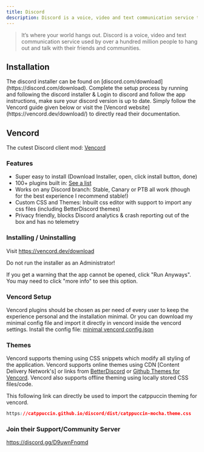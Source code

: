 ```yaml
---
title: Discord
description: Discord is a voice, video and text communication service to hang out and talk with their friends and communities.
---
```


> It’s where your world hangs out. Discord is a voice, video and text communication service used by over a hundred million people to hang out and talk with their friends and communities.

## Installation

<Stepper>
  <StepperItem title="Step 1: Get the installer">
    The discord installer can be found on
    [discord.com/download](https://discord.com/download).
  </StepperItem>
  <StepperItem title="Step 2: Setup & Login">
    Complete the setup process by running and following the discord installer &
    Login to discord and follow the app instructions, make sure your discord
    version is up to date.
  </StepperItem>
  <StepperItem title="Step 3: To modify discord install: Vencord">
    Simply follow the Vencord guide given below or visit the [Vencord
    website](https://vencord.dev/download/) to directly read their
    documentation.
  </StepperItem>
</Stepper>

## Vencord

The cutest Discord client mod: [Vencord](https://vencord.dev/)

### Features

- Super easy to install (Download Installer, open, click install button, done)
- 100+ plugins built in: [See a list](https://vencord.dev/plugins)
- Works on any Discord branch: Stable, Canary or PTB all work (though for the best experience I recommend stable!)
- Custom CSS and Themes: Inbuilt css editor with support to import any css files (including BetterDiscord themes)
- Privacy friendly, blocks Discord analytics & crash reporting out of the box and has no telemetry

### Installing / Uninstalling

Visit https://vencord.dev/download

<Note type="danger" title="Warning">
Do not run the installer as an Administrator!

If you get a warning that the app cannot be opened, click "Run Anyways". You may need to click "more info" to see this option.

</Note>

### Vencord Setup

Vencord plugins should be chosen as per need of every user to keep the experience personal and the installation minimal. Or you can download my minimal config file and import it directly in vencord inside the vencord settings.
Install the config file:
<a href="/minimal_vencord_config.json" download>minimal vencord config.json</a>
### Themes

Vencord supports theming using CSS snippets which modify all styling of the application. Vencord supports online themes using CDN [Content Delivery Network's] or links from [BetterDiscord](https://betterdiscord.app/themes) or [Github Themes for Vencord](https://github.com/search?q=discord+theme&type=repositories). Vencord also supports offline theming using locally stored CSS files/code.

This following link can directly be used to import the catppuccin theming for vencord.

```css:sampleTheme.css
https://catppuccin.github.io/discord/dist/catppuccin-mocha.theme.css
```

### Join their Support/Community Server

https://discord.gg/D9uwnFnqmd
